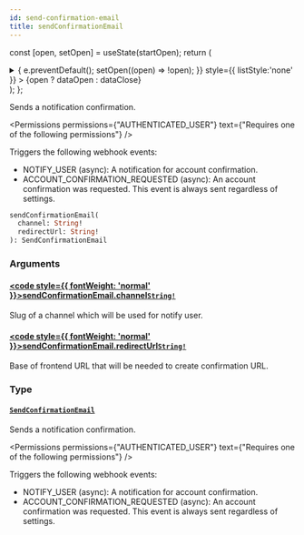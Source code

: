 ```yaml
---
id: send-confirmation-email
title: sendConfirmationEmail
---
```






const [open, setOpen] = useState(startOpen);
return (
<details {...(open ? { open: true } : {})} className="details" style={{ border:'none', boxShadow:'none', background:'var(--ifm-background-color)' }}>
<summary
onClick={(e) => {
e.preventDefault();
setOpen((open) => !open);
}}
style={{ listStyle:'none' }} >
{open ? dataOpen : dataClose}
</summary>
{open && children}
</details>
);
};

Sends a notification confirmation.


<Permissions permissions={"AUTHENTICATED_USER"} text={"Requires one of the following permissions"} />


Triggers the following webhook events:

- NOTIFY_USER (async): A notification for account confirmation.
- ACCOUNT_CONFIRMATION_REQUESTED (async): An account confirmation was requested. This event is always sent regardless of settings.

```graphql
sendConfirmationEmail(
  channel: String!
  redirectUrl: String!
): SendConfirmationEmail
```

### Arguments

#### [<code style={{ fontWeight: 'normal' }}>sendConfirmationEmail.<b>channel</b></code>](#)<Bullet />[`String!`](../../../api-reference/miscellaneous/scalars/string.mdx) <Badge class="badge badge--secondary" text="non-null"/> <Badge class="badge badge--secondary" text="scalar"/> <Badge class="badge badge--secondary" text="miscellaneous"/>

Slug of a channel which will be used for notify user.

#### [<code style={{ fontWeight: 'normal' }}>sendConfirmationEmail.<b>redirectUrl</b></code>](#)<Bullet />[`String!`](../../../api-reference/miscellaneous/scalars/string.mdx) <Badge class="badge badge--secondary" text="non-null"/> <Badge class="badge badge--secondary" text="scalar"/> <Badge class="badge badge--secondary" text="miscellaneous"/>

Base of frontend URL that will be needed to create confirmation URL.

### Type

#### [`SendConfirmationEmail`](../../../api-reference/users/objects/send-confirmation-email.mdx) <Badge class="badge badge--secondary" text="object"/> <Badge class="badge badge--secondary" text="users"/>

Sends a notification confirmation.


<Permissions permissions={"AUTHENTICATED_USER"} text={"Requires one of the following permissions"} />


Triggers the following webhook events:

- NOTIFY_USER (async): A notification for account confirmation.
- ACCOUNT_CONFIRMATION_REQUESTED (async): An account confirmation was requested. This event is always sent regardless of settings.

